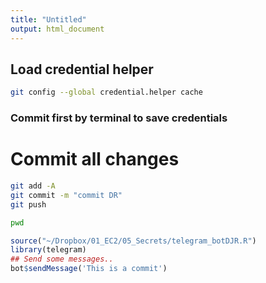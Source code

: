 ```yaml
---
title: "Untitled"
output: html_document
---
```



## Load credential helper

```bash
git config --global credential.helper cache
```
### Commit first by terminal to save credentials


# Commit all changes

```bash
git add -A
git commit -m "commit DR"
git push
```

```bash
pwd
```

```r
source("~/Dropbox/01_EC2/05_Secrets/telegram_botDJR.R")
library(telegram)
## Send some messages..
bot$sendMessage('This is a commit')
```


